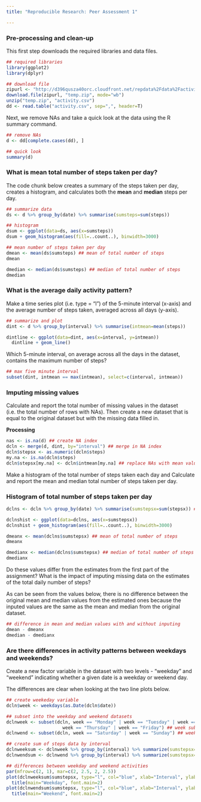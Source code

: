 ```yaml
---
title: "Reproducible Research: Peer Assessment 1"

---
```



### Pre-processing and clean-up

This first step downloads the required libraries and data files.

```r
## required libraries
library(ggplot2)
library(dplyr)

## download file
zipurl <- "http://d396qusza40orc.cloudfront.net/repdata%2Fdata%2Factivity.zip"
download.file(zipurl, "temp.zip", mode="wb")
unzip("temp.zip", "activity.csv")
dd <- read.table("activity.csv", sep=",", header=T)
```

Next, we remove NAs and take a quick look at the data using the R summary command.

```r
## remove NAs
d <- dd[complete.cases(dd), ]

## quick look
summary(d)
```

### What is mean total number of steps taken per day?

The code chunk below creates a summary of the steps taken per day, creates a histogram, and calculates both the **mean** and **median** steps per day.

```r
## summarize data
ds <- d %>% group_by(date) %>% summarise(sumsteps=sum(steps))

## histogram
dsum <- ggplot(data=ds, aes(x=sumsteps))
dsum + geom_histogram(aes(fill=..count..), binwidth=3000)

## mean number of steps taken per day
dmean <- mean(ds$sumsteps) ## mean of total number of steps
dmean

dmedian <- median(ds$sumsteps) ## median of total number of steps
dmedian
```

### What is the average daily activity pattern?

Make a time series plot (i.e. type = "l") of the 5-minute interval (x-axis) and the average number of steps taken, averaged across all days (y-axis).

```r
## summarize and plot
dint <- d %>% group_by(interval) %>% summarise(intmean=mean(steps))

dintline <- ggplot(data=dint, aes(x=interval, y=intmean))
  dintline + geom_line()
```

Which 5-minute interval, on average across all the days in the dataset, contains the maximum number of steps?

```r
## max five minute interval
subset(dint, intmean == max(intmean), select=c(interval, intmean))
```

### Imputing missing values

Calculate and report the total number of missing values in the dataset (i.e. the total number of rows with NAs). Then create a new dataset that is equal to the original dataset but with the missing data filled in.

**Processing**
``` r
nas <- is.na(d) ## create NA index
dcln <- merge(d, dint, by="interval") ## merge in NA index
dcln$stepsx <- as.numeric(dcln$steps)
my.na <- is.na(dcln$steps)
dcln$stepsx[my.na] <- dcln$intmean[my.na] ## replace NAs with mean value
```

Make a histogram of the total number of steps taken each day and Calculate and report the mean and median total number of steps taken per day.

### Histogram of total number of steps taken per day

```r
dclns <- dcln %>% group_by(date) %>% summarise(sumstepsx=sum(stepsx)) ## summary

dclnshist <- ggplot(data=dclns, aes(x=sumstepsx))
dclnshist + geom_histogram(aes(fill=..count..), binwidth=3000)

dmeanx <- mean(dclns$sumstepsx) ## mean of total number of steps
dmeanx

dmedianx <- median(dclns$sumstepsx) ## median of total number of steps
dmedianx
```

Do these values differ from the estimates from the first part of the assignment? What is the impact of imputing missing data on the estimates of the total daily number of steps?

As can be seen from the values below, there is no difference between the original mean and median values from the estimated ones because the inputed values are the same as the mean and median from the original dataset.

```r
## difference in mean and median values with and without inputing
dmean - dmeanx
dmedian - dmedianx
```

### Are there differences in activity patterns between weekdays and weekends?

Create a new factor variable in the dataset with two levels - "weekday" and "weekend" indicating whether a given date is a weekday or weekend day.

The differences are clear when looking at the two line plots below.

```r
## create weekeday variable
dcln$week <- weekdays(as.Date(dcln$date))

## subset into the weekday and weekend datasets
dclnweek <- subset(dcln, week == "Monday" | week == "Tuesday" | week == "Wednesday" |
                     week == "Thursday" | week == "Friday") ## week subset
dclnwend <- subset(dcln, week == "Saturday" | week == "Sunday") ## weekend subset

## create sum of steps data by interval
dclnweeksum <- dclnweek %>% group_by(interval) %>% summarize(sumstepsx=sum(stepsx))
dclnwendsum <- dclnwend %>% group_by(interval) %>% summarize(sumstepsx=sum(stepsx))

## differences between weekday and weekend activities
par(mfrow=c(2, 1), mar=c(2, 2.5, 2, 2.5))
plot(dclnweeksum$sumstepsx, type="l", col="blue", xlab="Interval", ylab="Number of Steps")
  title(main="Weekday", font.main=2)
plot(dclnwendsum$sumstepsx, type="l", col="blue", xlab="Interval", ylab="Number of Steps")
  title(main="Weekend", font.main=2)

```















